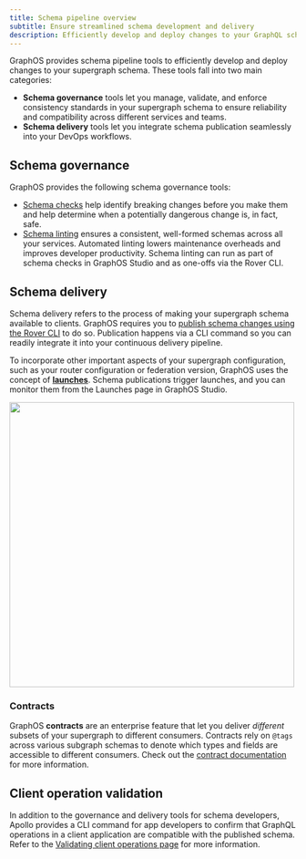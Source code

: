 ```yaml
---
title: Schema pipeline overview
subtitle: Ensure streamlined schema development and delivery
description: Efficiently develop and deploy changes to your GraphQL schema with the Apollo GraphOS suite of schema governance and delivery tools.
---
```


GraphOS provides schema pipeline tools to efficiently develop and deploy changes to your supergraph schema. These tools fall into two main categories:

- **Schema governance** tools let you manage, validate, and enforce consistency standards in your supergraph schema to ensure reliability and compatibility across different services and teams.
- **Schema delivery** tools let you integrate schema publication seamlessly into your DevOps workflows.

## Schema governance

GraphOS provides the following schema governance tools:

- [Schema checks](./schema-checks) help identify breaking changes before you make them and help determine when a potentially dangerous change is, in fact, safe.
- [Schema linting](./schema-linter) ensures a consistent, well-formed schemas across all your services. Automated linting lowers maintenance overheads and improves developer productivity. Schema linting can run as part of schema checks in GraphOS Studio and as one-offs via the Rover CLI.

## Schema delivery

Schema delivery refers to the process of making your supergraph schema available to clients. GraphOS requires you to [publish schema changes using the Rover CLI](./publication) to do so. Publication happens via a CLI command so you can readily integrate it into your continuous delivery pipeline.

To incorporate other important aspects of your supergraph configuration, such as your router configuration or federation version, GraphOS uses the concept of [**launches**](./launches). Schema publications trigger launches, and you can monitor them from the Launches page in GraphOS Studio.

<img className="screenshot" src="../img/launches-page.jpg" width="500" />

### Contracts

GraphOS **contracts** are an enterprise feature that let you deliver _different_ subsets of your supergraph to different consumers. Contracts rely on `@tags` across various subgraph schemas to denote which types and fields are accessible to different consumers. Check out the [contract documentation](./contracts) for more information.

## Client operation validation

In addition to the governance and delivery tools for schema developers, Apollo provides a CLI command for app developers to confirm that GraphQL operations in a client application are compatible with the published schema. Refer to the [Validating client operations page](/rover/validating-client-operations) for more information.
